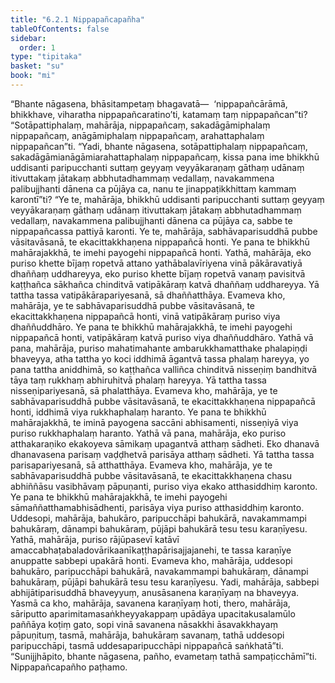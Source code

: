 ```yaml
---
title: "6.2.1 Nippapañcapañha"
tableOfContents: false
sidebar:
  order: 1
type: "tipitaka"
basket: "su"
book: "mi"
---
```



<DynamicBreadcrumb />

<Division number="180" book="mi" bookNo="28">

<Paragraph number="1160" book="mi">
“Bhante nāgasena, bhāsitampetaṃ bhagavatā—  ‘nippapañcārāmā, bhikkhave, viharatha nippapañcaratino’ti, katamaṃ taṃ nippapañcan”ti? “Sotāpattiphalaṃ, mahārāja, nippapañcaṃ, sakadāgāmiphalaṃ nippapañcaṃ, anāgāmiphalaṃ nippapañcaṃ, arahattaphalaṃ nippapañcan”ti.
</Paragraph>

<Paragraph number="1161" book="mi">
“Yadi, bhante nāgasena, sotāpattiphalaṃ nippapañcaṃ, sakadāgāmianāgāmiarahattaphalaṃ nippapañcaṃ, kissa pana ime bhikkhū uddisanti paripucchanti suttaṃ geyyaṃ veyyākaraṇaṃ gāthaṃ udānaṃ itivuttakaṃ jātakaṃ abbhutadhammaṃ vedallaṃ, navakammena palibujjhanti dānena ca pūjāya ca, nanu te jinappaṭikkhittaṃ kammaṃ karontī”ti?
</Paragraph>

<Paragraph number="1162" book="mi">
“Ye te, mahārāja, bhikkhū uddisanti paripucchanti suttaṃ geyyaṃ veyyākaraṇaṃ gāthaṃ udānaṃ itivuttakaṃ jātakaṃ abbhutadhammaṃ vedallaṃ, navakammena palibujjhanti dānena ca pūjāya ca, sabbe te nippapañcassa pattiyā karonti. Ye te, mahārāja, sabhāvaparisuddhā pubbe vāsitavāsanā, te ekacittakkhaṇena nippapañcā honti. Ye pana te bhikkhū mahārajakkhā, te imehi payogehi nippapañcā honti.
</Paragraph>

<Paragraph number="1163" book="mi">
Yathā, mahārāja, eko puriso khette bījaṃ ropetvā attano yathābalavīriyena vinā pākāravatiyā dhaññaṃ uddhareyya, eko puriso khette bījaṃ ropetvā vanaṃ pavisitvā kaṭṭhañca sākhañca chinditvā vatipākāraṃ katvā dhaññaṃ uddhareyya. Yā tattha tassa vatipākārapariyesanā, sā dhaññatthāya. Evameva kho, mahārāja, ye te sabhāvaparisuddhā pubbe vāsitavāsanā, te ekacittakkhaṇena nippapañcā honti, vinā vatipākāraṃ puriso viya dhaññuddhāro. Ye pana te bhikkhū mahārajakkhā, te imehi payogehi nippapañcā honti, vatipākāraṃ katvā puriso viya dhaññuddhāro.
</Paragraph>

<Paragraph number="1164" book="mi">
Yathā vā pana, mahārāja, puriso mahatimahante ambarukkhamatthake phalapiṇḍi bhaveyya, atha tattha yo koci iddhimā āgantvā tassa phalaṃ hareyya, yo pana tattha aniddhimā, so kaṭṭhañca valliñca chinditvā nisseṇiṃ bandhitvā tāya taṃ rukkhaṃ abhiruhitvā phalaṃ hareyya. Yā tattha tassa nisseṇipariyesanā, sā phalatthāya. Evameva kho, mahārāja, ye te sabhāvaparisuddhā pubbe vāsitavāsanā, te ekacittakkhaṇena nippapañcā honti, iddhimā viya rukkhaphalaṃ haranto. Ye pana te bhikkhū mahārajakkhā, te iminā payogena saccāni abhisamenti, nisseṇiyā viya puriso rukkhaphalaṃ haranto.
</Paragraph>

<Paragraph number="1165" book="mi">
Yathā vā pana, mahārāja, eko puriso atthakaraṇiko ekakoyeva sāmikaṃ upagantvā atthaṃ sādheti. Eko dhanavā dhanavasena parisaṃ vaḍḍhetvā parisāya atthaṃ sādheti. Yā tattha tassa parisapariyesanā, sā atthatthāya. Evameva kho, mahārāja, ye te sabhāvaparisuddhā pubbe vāsitavāsanā, te ekacittakkhaṇena chasu abhiññāsu vasibhāvaṃ pāpuṇanti, puriso viya ekako atthasiddhiṃ karonto. Ye pana te bhikkhū mahārajakkhā, te imehi payogehi sāmaññatthamabhisādhenti, parisāya viya puriso atthasiddhiṃ karonto.
</Paragraph>

<Paragraph number="1166" book="mi">
Uddesopi, mahārāja, bahukāro, paripucchāpi bahukārā, navakammampi bahukāraṃ, dānampi bahukāraṃ, pūjāpi bahukārā tesu tesu karaṇīyesu. Yathā, mahārāja, puriso rājūpasevī katāvī amaccabhaṭabaladovārikaanīkaṭṭhapārisajjajanehi, te tassa karaṇīye anuppatte sabbepi upakārā honti. Evameva kho, mahārāja, uddesopi bahukāro, paripucchāpi bahukārā, navakammampi bahukāraṃ, dānampi bahukāraṃ, pūjāpi bahukārā tesu tesu karaṇīyesu. Yadi, mahārāja, sabbepi abhijātiparisuddhā bhaveyyuṃ, anusāsanena karaṇīyaṃ na bhaveyya. Yasmā ca kho, mahārāja, savanena karaṇīyaṃ hoti, thero, mahārāja, sāriputto aparimitamasaṅkheyyakappaṃ upādāya upacitakusalamūlo paññāya koṭiṃ gato, sopi vinā savanena nāsakkhi āsavakkhayaṃ pāpuṇituṃ, tasmā, mahārāja, bahukāraṃ savanaṃ, tathā uddesopi paripucchāpi, tasmā uddesaparipucchāpi nippapañcā saṅkhatā”ti. “Sunijjhāpito, bhante nāgasena, pañho, evametaṃ tathā sampaṭicchāmī”ti.

</Paragraph>
</Division>

<Paragraph number="1167" type="center" book="mi">
Nippapañcapañho paṭhamo.
</Paragraph>